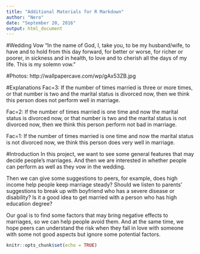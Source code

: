 ```yaml
---
title: "Additional Materials for R Markdown"
author: "Nero"
date: "September 20, 2016"
output: html_document
---
```

#Wedding Vow
"In the name of God, I, take you, to be my husband/wife, to have and to hold from this day forward, for better or worse, for richer or poorer, in sickness and in health, to love and to cherish all the days of my life. This is my solemn vow."

#Photos:
http://wallpapercave.com/wp/gAx53ZB.jpg

#Explanations
Fac=3: If the number of times married is three or more times, or that number is two and the marital status is divorced now, then we think this person does not perform well in marriage.

Fac=2: If the number of times married is one time and now the marital status is divorced now, or that number is two and the marital status is not divorced now, then we think this person perform not bad in marriage.

Fac=1: If the number of times married is one time and now the marital status is not divorced now, we think this person does very well in marriage.


#Introduction
In this project, we want to see some general features that may decide people’s marriages. And then we are interested in whether people can perform as well as they vow in the wedding.

Then we can give some suggestions to peers, for example, does high income help people keep marriage steady? Should we listen to parents’ suggestions to break up with boyfriend who has a severe disease or disability? Is it a good idea to get married with a person who has high education degree?

Our goal is to find some factors that may bring negative effects to marriages, so we can help people avoid them. And at the same time, we hope peers can understand the risk when they fall in love with someone with some not good aspects but ignore some potential factors.


```r
knitr::opts_chunk$set(echo = TRUE)
```
